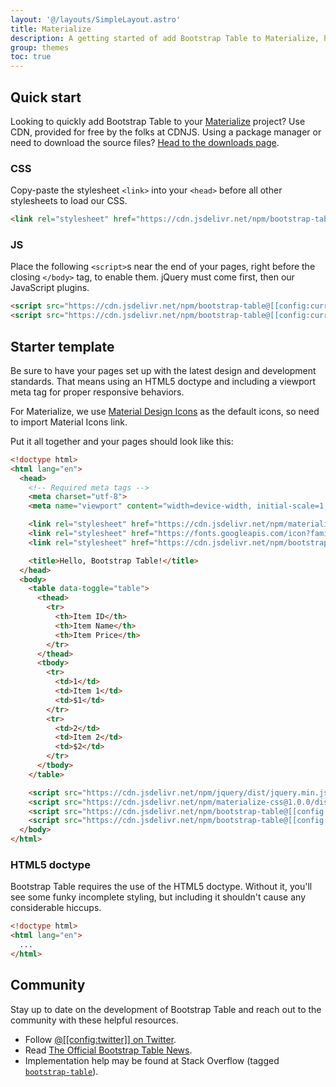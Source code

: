```yaml
---
layout: '@/layouts/SimpleLayout.astro'
title: Materialize
description: A getting started of add Bootstrap Table to Materialize, how to download and use, basic templates, and more.
group: themes
toc: true
---
```


## Quick start

Looking to quickly add Bootstrap Table to your <a href="https://materializecss.com/" target="_blank">Materialize</a> project? Use CDN, provided for free by the folks at CDNJS. Using a package manager or need to download the source files? [Head to the downloads page]([[config:baseurl]]/docs/getting-started/download/).

### CSS

Copy-paste the stylesheet `<link>` into your `<head>` before all other stylesheets to load our CSS.

```html
<link rel="stylesheet" href="https://cdn.jsdelivr.net/npm/bootstrap-table@[[config:currentVersion]]/dist/themes/materialize/bootstrap-table-materialize.min.css">
```

### JS

Place the following `<script>`s near the end of your pages, right before the closing `</body>` tag, to enable them. jQuery must come first, then our JavaScript plugins.

```html
<script src="https://cdn.jsdelivr.net/npm/bootstrap-table@[[config:currentVersion]]/dist/bootstrap-table.min.js"></script>
<script src="https://cdn.jsdelivr.net/npm/bootstrap-table@[[config:currentVersion]]/dist/themes/materialize/bootstrap-table-materialize.min.js"></script>
```

## Starter template

Be sure to have your pages set up with the latest design and development standards. That means using an HTML5 doctype and including a viewport meta tag for proper responsive behaviors.

For Materialize, we use [Material Design Icons](https://google.github.io/material-design-icons/#icon-font-for-the-web) as the default icons, so need to import Material Icons link.

Put it all together and your pages should look like this:

```html
<!doctype html>
<html lang="en">
  <head>
    <!-- Required meta tags -->
    <meta charset="utf-8">
    <meta name="viewport" content="width=device-width, initial-scale=1, shrink-to-fit=no">

    <link rel="stylesheet" href="https://cdn.jsdelivr.net/npm/materialize-css@1.0.0/dist/css/materialize.min.css">
    <link rel="stylesheet" href="https://fonts.googleapis.com/icon?family=Material+Icons">
    <link rel="stylesheet" href="https://cdn.jsdelivr.net/npm/bootstrap-table@[[config:currentVersion]]/dist/themes/materialize/bootstrap-table-materialize.min.css">

    <title>Hello, Bootstrap Table!</title>
  </head>
  <body>
    <table data-toggle="table">
      <thead>
        <tr>
          <th>Item ID</th>
          <th>Item Name</th>
          <th>Item Price</th>
        </tr>
      </thead>
      <tbody>
        <tr>
          <td>1</td>
          <td>Item 1</td>
          <td>$1</td>
        </tr>
        <tr>
          <td>2</td>
          <td>Item 2</td>
          <td>$2</td>
        </tr>
      </tbody>
    </table>

    <script src="https://cdn.jsdelivr.net/npm/jquery/dist/jquery.min.js"></script>
    <script src="https://cdn.jsdelivr.net/npm/materialize-css@1.0.0/dist/js/materialize.min.js"></script>
    <script src="https://cdn.jsdelivr.net/npm/bootstrap-table@[[config:currentVersion]]/dist/bootstrap-table.min.js"></script>
    <script src="https://cdn.jsdelivr.net/npm/bootstrap-table@[[config:currentVersion]]/dist/themes/materialize/bootstrap-table-materialize.min.js"></script>
  </body>
</html>
```

### HTML5 doctype

Bootstrap Table requires the use of the HTML5 doctype. Without it, you'll see some funky incomplete styling, but including it shouldn't cause any considerable hiccups.

```html
<!doctype html>
<html lang="en">
  ...
</html>
```

## Community

Stay up to date on the development of Bootstrap Table and reach out to the community with these helpful resources.

- Follow [@[[config:twitter]] on Twitter](https://twitter.com/[[config:twitter]]).
- Read [The Official Bootstrap Table News]([[config:baseurl]]/news).
- Implementation help may be found at Stack Overflow (tagged [`bootstrap-table`](https://stackoverflow.com/questions/tagged/bootstrap-table)).
